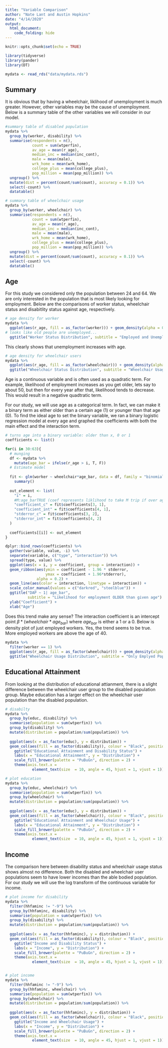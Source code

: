 ```yaml
---
title: "Variable Comparison"
author: "Nate Lant and Austin Hopkins"
date: "4/14/2020"
output: 
  html_document:
    code_folding: hide
---
```


```r
knitr::opts_chunk$set(echo = TRUE)

library(tidyverse)
library(pander)
library(DT)

mydata <- read_rds("data/mydata.rds")
```

## Summary
It is obvious that by having a wheelchair, liklihood of unemployment is much greater. However, 
other variables may be the cause of unemployment. Below is a summary table of the other variables 
we will consider in our model.

```r
#summary table of disabled population
mydata %>%
  group_by(worker, disability) %>%
  summarise(respondents = n(),
            count = sum(wtperfin),
            av_age = mean(r_age),
            median_inc = median(inc_cont),
            male = mean(male),
            wrk_home = mean(wrk_home),
            college_plus = mean(college_plus),
            pop_million = mean(pop_million)) %>%
  ungroup() %>%
  mutate(dist = percent(count/sum(count), accuracy = 0.1)) %>%
  select(-count) %>%
  datatable()

# summary table of wheelchair usage
mydata %>%
  group_by(worker, wheelchair) %>%
  summarise(respondents = n(),
            count = sum(wtperfin),
            av_age = mean(r_age),
            median_inc = median(inc_cont),
            male = mean(male),
            wrk_home = mean(wrk_home),
            college_plus = mean(college_plus),
            pop_million = mean(pop_million)) %>%
  ungroup() %>%
  mutate(dist = percent(count/sum(count), accuracy = 0.1)) %>%
  select(-count) %>%
  datatable()
```

## Age

For this study we considered only the population between 24 and 64. We are only interested
in the population that is most likely looking for employment. Below are the comparisons of
worker status, wheelchair status and disabitlity status against age, respectively.

```r
# age density for worker
mydata %>%
  ggplot(aes(r_age, fill = as_factor(worker))) + geom_density(alpha = 0.2) +
# looks like old people are unemployed...
  ggtitle("Worker Status Distribution", subtitle = "Employed and Unemployed for Every Age")
```

This clearly shows that unemployment increases with age.

```r
# age density for wheelchair users
mydata %>%
  ggplot(aes(r_age, fill = as_factor(wheelchair))) + geom_density(alpha = 0.2) +
  ggtitle("Wheelchair Status Distribution", subtitle = "Wheelchair Usage for Every Age")
```



Age is a continuous variable and is often used as a quadratic term. For example, likelihood of
employment increases as you get older, lets say to about 50, but then for every year after
that, likelihood tends to decrease. This would result in a negative quadtratic term.

For our study, we will use age as a categorical term. In fact, we can make it a binary term
as either older than a certain age (1) or younger than that age (0). To find the ideal age to 
set the binary variable, we ran a binary logistic regression model at every age and graphed the 
coefficients with both the main effect and the interaction term. 

```r
# turns age into a binary variable: older than x, 0 or 1
coefficients <- list()

for(i in 30:63){
  # munging
  df <- mydata %>%
    mutate(age_bar = ifelse(r_age > i, T, F))
  # Estimate model
  
  fit <- glm(worker ~ wheelchair*age_bar, data = df, family = "binomial") %>%
    summary()
  
  out_element <- list(
    "i" = i,
    #M:age_barTRUE (coef represents liklihood to take M trip if over age i)
    "coefficient_c" = fit$coefficients[3, 1],
    "coefficient_int" = fit$coefficients[4, 1],
    "stderror_c" = fit$coefficients[3, 2],
    "stderror_int" = fit$coefficients[4, 2]
  )
  
  coefficients[[i]] <- out_element
}

dplyr::bind_rows(coefficients) %>%
  gather(variable, value, -i) %>%
  separate(variable, c("type", "interaction")) %>%
  spread(type, value) %>%
  ggplot(aes(x = i, y = coefficient, group = interaction)) +
  geom_ribbon(aes(ymin = coefficient - 1.96 * stderror,
                  ymax = coefficient + 1.96*stderror),
              alpha = 0.2) +
  geom_line(aes(color = interaction, linetype = interaction)) + 
  scale_color_manual(values = c("darkred", "steelblue")) +
  ggtitle("DAP ~ 1| age_bar", 
          subtitle = "Likelihood for employment OLDER than given age") +
  ylab("Coefficient") +
  xlab("Age")
```

Does this trend make any sense? The interaction coefficient is an intercept point 
$\beta*(wheelchair*age_{bar})$ where $age_{bar}$ is either a 1 or a 0. Below is density
plot of just employed workers. Yes, the trend seems to be true. More employed workers are above the age of 40.

```r
mydata %>%
  filter(worker == 1) %>%
  ggplot(aes(r_age, fill = as_factor(wheelchair))) + geom_density(alpha = 0.2) +
  ggtitle("Wheelchair Usage Distribution", subtitle = "Only Emplyed Population (Worker == 1)")
```


## Educational Attainment

From looking at the distribution of educational attianment, there is a slight difference
between the wheelchair user group to the disabled population group. Maybe education has 
a larger effect on the wheelchair user population than the disabled population.

```r
# disabilty
mydata %>%
  group_by(educ, disability) %>%
  summarise(population = sum(wtperfin)) %>%
  group_by(disability) %>%
  mutate(distribution = population/sum(population)) %>%
  
  ggplot(aes(x = as_factor(educ), y = distribution)) +
  geom_col(aes(fill = as_factor(disability)), colour = "Black", position = "dodge") +
    ggtitle("Educational Attainment and Disability Status") +
    labs(x = "Educational Attainment", y = "Distribution") +
    scale_fill_brewer(palette = "PuBuGn", direction = 2) + 
    theme(axis.text.x = 
            element_text(size  = 10, angle = 45, hjust = 1, vjust = 1))

# plot education
mydata %>%
  group_by(educ, wheelchair) %>%
  summarise(population = sum(wtperfin)) %>%
  group_by(wheelchair) %>%
  mutate(distribution = population/sum(population)) %>%
  
  ggplot(aes(x = as_factor(educ), y = distribution)) +
  geom_col(aes(fill = as_factor(wheelchair)), colour = "Black", position = "dodge") +
    ggtitle("Educational Attainment and Wheelchair Usage") +
    labs(x = "Educational Attainment", y = "Distribution") +
    scale_fill_brewer(palette = "PuBuGn", direction = 2) + 
    theme(axis.text.x = 
            element_text(size  = 10, angle = 45, hjust = 1, vjust = 1))
```


## Income

The comparison here between disability status and wheelchair usage status shows almost no
difference. Both the disabled and wheelchair user populations seem to have lower incomes
than the able bodied population. For our study we will use the log transform of the continuous
variable for income.

```r
# plot income for disability
mydata %>%
  filter(hhfaminc != "-9") %>%
  group_by(hhfaminc, disability) %>%
  summarise(population = sum(wtperfin)) %>%
  group_by(disability) %>%
  mutate(distribution = population/sum(population)) %>%
  
  ggplot(aes(x = as_factor(hhfaminc), y = distribution)) +
  geom_col(aes(fill = as_factor(disability)), colour = "Black", position = "dodge") +
    ggtitle("Income and Disability Status") +
    labs(x = "Income", y = "Distribution") +
    scale_fill_brewer(palette = "PuBuGn", direction = 2) + 
    theme(axis.text.x = 
            element_text(size  = 10, angle = 45, hjust = 1, vjust = 1))


# plot income
mydata %>%
  filter(hhfaminc != "-9") %>%
  group_by(hhfaminc, wheelchair) %>%
  summarise(population = sum(wtperfin)) %>%
  group_by(wheelchair) %>%
  mutate(distribution = population/sum(population)) %>%
  
  ggplot(aes(x = as_factor(hhfaminc), y = distribution)) +
  geom_col(aes(fill = as_factor(wheelchair)), colour = "Black", position = "dodge") +
    ggtitle("Income and Wheelchair Usage") +
    labs(x = "Income", y = "Distribution") +
    scale_fill_brewer(palette = "PuBuGn", direction = 2) + 
    theme(axis.text.x = 
            element_text(size  = 10, angle = 45, hjust = 1, vjust = 1))
```








